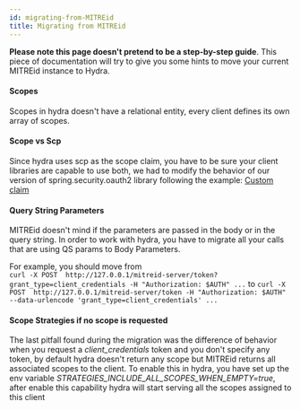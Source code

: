 ```yaml
---
id: migrating-from-MITREid
title: Migrating from MITREid
---
```


**Please note this page doesn't pretend to be a step-by-step guide**.
This piece of documentation will try to give you some hints to move your current MITREid instance to Hydra. 

#### Scopes
Scopes in hydra doesn't have a relational entity, every client defines its own array of scopes.

#### Scope vs Scp
Since hydra uses scp as the scope claim, you have to be sure your client libraries are capable to use both, we had to modify the behavior of our version of spring.security.oauth2 library following the example: [Custom claim](https://dev.to/toojannarong/spring-security-with-jwt-the-easiest-way-2i43)

#### Query String Parameters
MITREid doesn't mind if the parameters are passed in the body or in the query string. In order to work with hydra, you have to migrate all your calls that are using QS params to Body Parameters.

For example, you should move from   
``` curl -X POST  http://127.0.0.1/mitreid-server/token?grant_type=client_credentials -H "Authorization: $AUTH" ... ```
to
``` curl -X POST  http://127.0.0.1/mitreid-server/token -H "Authorization: $AUTH" --data-urlencode 'grant_type=client_credentials' ... ```

#### Scope Strategies if no scope is requested

The last pitfall found during the migration was the difference of behavior when you request a *client_credentials* token and you don't specify any token,
by default hydra doesn't return any scope but MITREid returns all associated scopes to the client. To enable this in hydra, you have set up the env variable *STRATEGIES_INCLUDE_ALL_SCOPES_WHEN_EMPTY=true*,
after enable this capability hydra will start serving all the scopes assigned to this client 
